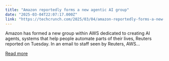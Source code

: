 ```yaml
---
title: "Amazon reportedly forms a new agentic AI group"
date: "2025-03-04T22:07:17.000Z"
link: "https://techcrunch.com/2025/03/04/amazon-reportedly-forms-a-new-agentic-ai-group/"
---
```


Amazon has formed a new group within AWS dedicated to creating AI agents, systems that help people automate parts of their lives, Reuters reported on Tuesday. In an email to staff seen by Reuters, AWS...

[Read more](https://techcrunch.com/2025/03/04/amazon-reportedly-forms-a-new-agentic-ai-group/)
